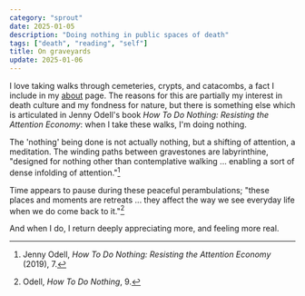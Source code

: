 ```yaml
---
category: "sprout"
date: 2025-01-05
description: "Doing nothing in public spaces of death"
tags: ["death", "reading", "self"]
title: On graveyards
update: 2025-01-06
---
```


I love taking walks through cemeteries, crypts, and catacombs, a fact I include in my [about](/about#fun-facts) page. The reasons for this are partially my interest in death culture and my fondness for nature, but there is something else which is articulated in Jenny Odell's book _How To Do Nothing: Resisting the Attention Economy_: when I take these walks, I'm doing nothing.

The 'nothing' being done is not actually nothing, but a shifting of attention, a meditation. The winding paths between gravestones are labyrinthine, "designed for nothing other than contemplative walking ... enabling a sort of dense infolding of attention."[^1]

Time appears to pause during these peaceful perambulations; "these places and moments are retreats ... they affect the way we see everyday life when we do come back to it."[^2]

And when I do, I return deeply appreciating more, and feeling more real.

[^1]: Jenny Odell, _How To Do Nothing: Resisting the Attention Economy_ (2019), 7.
[^2]: Odell, _How To Do Nothing_, 9.
